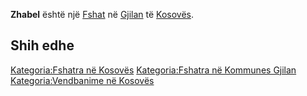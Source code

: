 {{Fshat në Kosovës
 | Emri                = Zhabel
| sqi_N_name = Zhabel
| sqi_N_FULL_NAME_RO = Zhabel
| sqi_N_FULL_NAME_ND_RO = Zhabel
| sqi_N_SORT_NAME_RG = ZHABEL
| sqi_N_FULL_NAME_RG = Zhabel
| sqi_N_FULL_NAME_ND_RG = Zhabel
| srp_N_name = Žabelj
| srp_N_FULL_NAME_RO = Žabelj
| srp_N_FULL_NAME_ND_RO = Zabelj
| srp_N_SORT_NAME_RG = ZABELJ
| srp_N_FULL_NAME_RG = Žabelj
| srp_N_FULL_NAME_ND_RG = Zabelj
| srp_NS_name = Жабељ
| srp_NS_FULL_NAME_RO = Жабељ
| srp_NS_FULL_NAME_ND_RO = Жабељ
| srp_NS_SORT_NAME_RG = ЖАБЕЉ
| srp_NS_FULL_NAME_RG = Жабељ
| srp_NS_FULL_NAME_ND_RG = Жабељ

 | Emri (Rasa dhanore) = 
 | Figura              = 
 | Shteti              = Kosovo
 | Komuna              = Gjilan
 | Kodi postar         = 
 | Sipërfaqja          = 

 | Popullsia           = 

 | Regj. i popullsisë  = 
 | Dend. e popullsisë  = 
 | Faqja zyrtare       = 
 <!--- Koordinatat ----> 
 | Gjerësia            = 42.531667
 | Gjatësia            = 20.460833
 | Lartësia            = 
}}
'''Zhabel''' është një [[Fshat]] në [[Gjilan]] të [[Kosovës]].

<!-- == Gjeografia == -->
<!-- == Historia == -->
<!-- == Demografia == -->
== Shih edhe ==
{{Komuna Gjilan}}
{{Kosovo-Administrata-Cung}}

[[Kategoria:Fshatra në Kosovës]]
[[Kategoria:Fshatra në Kommunes Gjilan]]
[[Kategoria:Vendbanime në Kosovës]]
